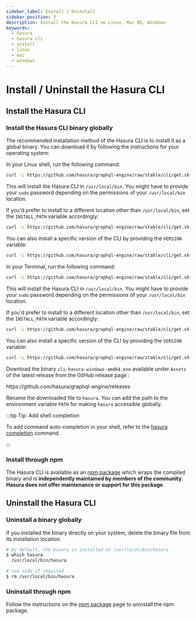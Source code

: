 ```yaml
---
sidebar_label: Install / Uninstall
sidebar_position: 3
description: Install the Hasura CLI on Linux, Mac OS, Windows
keywords:
  - hasura
  - hasura cli
  - install
  - linux
  - mac
  - windows
---
```



# Install / Uninstall the Hasura CLI

## Install the Hasura CLI

### Install the Hasura CLI binary globally

The recommended installation method of the Hasura CLI is to install it as a global binary. You can download it by
following the instructions for your operating system:

<Tabs groupId="user-preference" className="api-tabs">
<TabItem value="linux" label="Linux">

In your Linux shell, run the following command:

```bash
curl -L https://github.com/hasura/graphql-engine/raw/stable/cli/get.sh | bash
```

This will install the Hasura CLI in `/usr/local/bin`. You might have to provide your `sudo` password depending on the
permissions of your `/usr/local/bin` location.

If you'd prefer to install to a different location other than `/usr/local/bin`, set the `INSTALL_PATH` variable
accordingly:

```bash
curl -L https://github.com/hasura/graphql-engine/raw/stable/cli/get.sh | INSTALL_PATH=$HOME/bin bash
```

You can also install a specific version of the CLI by providing the `VERSION` variable:

```bash
curl -L https://github.com/hasura/graphql-engine/raw/stable/cli/get.sh | VERSION=v2.39.0 bash
```

</TabItem>
<TabItem value="mac" label="Mac">

In your Terminal, run the following command:

```bash
curl -L https://github.com/hasura/graphql-engine/raw/stable/cli/get.sh | bash
```

This will install the Hasura CLI in `/usr/local/bin`. You might have to provide your `sudo` password depending on the
permissions of your `/usr/local/bin` location.

If you'd prefer to install to a different location other than `/usr/local/bin`, set the `INSTALL_PATH` variable
accordingly:

```bash
curl -L https://github.com/hasura/graphql-engine/raw/stable/cli/get.sh | INSTALL_PATH=$HOME/bin bash
```

You can also install a specific version of the CLI by providing the `VERSION` variable:

```bash
curl -L https://github.com/hasura/graphql-engine/raw/stable/cli/get.sh | VERSION=v2.39.0 bash
```

</TabItem>
<TabItem value="windows" label="Windows">

Download the binary `cli-hasura-windows-amd64.exe` available under `Assets` of the latest release from the GitHub
release page :

<Link to="https://github.com/hasura/graphql-engine/releases">https://github.com/hasura/graphql-engine/releases</Link>

Rename the downloaded file to `hasura`. You can add the path to the environment variable `PATH` for making `hasura`
accessible globally.

</TabItem>
</Tabs>

:::tip Tip: Add shell completion

To add command auto-completion in your shell, refer to the
[hasura completion](/hasura-cli/commands/hasura_completion.mdx) command.

:::

### Install through npm

The Hasura CLI is available as an [npm package](https://www.npmjs.com/package/hasura-cli) which wraps the compiled
binary and is **independently maintained by members of the community. Hasura does not offer maintenance or support for
this package**.

## Uninstall the Hasura CLI

### Uninstall a binary globally

If you installed the binary directly on your system, delete the binary file from its installation location.

```bash
# By default, the binary is installed at /usr/local/bin/hasura
$ which hasura
  /usr/local/bin/hasura

# use sudo if required
$ rm /usr/local/bin/hasura
```

### Uninstall through npm

Follow the instructions on the [npm package](https://www.npmjs.com/package/hasura-cli) page to uninstall the npm
package.
